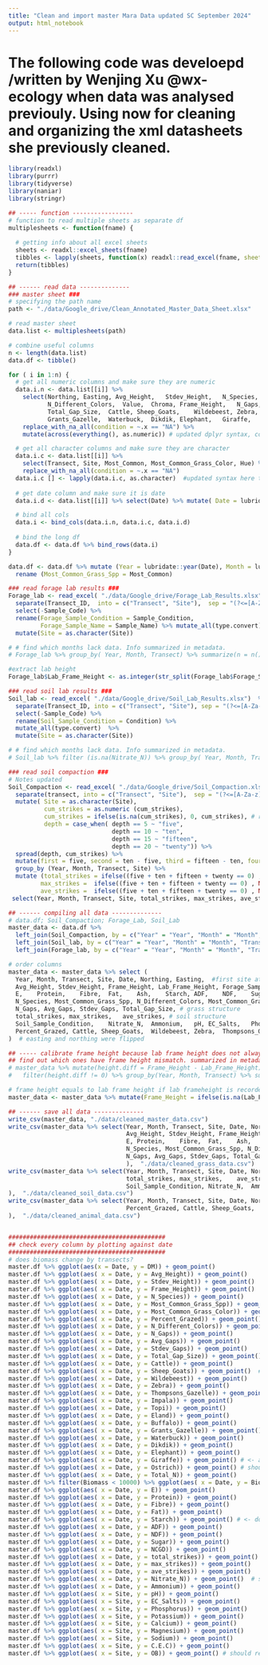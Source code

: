 ```yaml
---
title: "Clean and import master Mara Data updated SC September 2024"
output: html_notebook
---
```

# The following code was develoepd /written by Wenjing Xu @wx-ecology when data was analysed previouly. Using now for cleaning and organizing the xml datasheets she previously cleaned.

```r
library(readxl)
library(purrr)
library(tidyverse)
library(naniar) 
library(stringr)
```

```r
## ----- function -----------------
# function to read multiple sheets as separate df
multiplesheets <- function(fname) {
  
  # getting info about all excel sheets
  sheets <- readxl::excel_sheets(fname)
  tibbles <- lapply(sheets, function(x) readxl::read_excel(fname, sheet = x))
  return(tibbles)
}
```


```r
## ------ read data --------------
### master sheet ###
# specifying the path name
path <- "./data/Google_drive/Clean_Annotated_Master_Data_Sheet.xlsx"

# read master sheet 
data.list <- multiplesheets(path)

# combine useful columns
n <- length(data.list)
data.df <- tibble()

for ( i in 1:n) {
  # get all numeric columns and make sure they are numeric
  data.i.n <- data.list[[i]] %>% 
    select(Northing, Easting, Avg_Height,	Stdev_Height,	N_Species, Percent_Grazed,
           N_Different_Colors,	Value,	Chroma,	Frame_Height,	N_Gaps,	Avg_Gaps,	Stdev_Gaps,
           Total_Gap_Size,	Cattle,	Sheep_Goats,	Wildebeest,	Zebra,	Thompsons_Gazelle,	Impala,	Topi,	Eland,	Buffalo,
           Grants_Gazelle,	Waterbuck,	Dikdik,	Elephant,	Giraffe,	Ostrich) %>% 
    replace_with_na_all(condition = ~.x == "NA") %>%
    mutate(across(everything(), as.numeric)) # updated dplyr syntax, convert all to numeric 

  # get all character columns and make sure they are character
  data.i.c <- data.list[[i]] %>% 
    select(Transect, Site, Most_Common, Most_Common_Grass_Color, Hue) %>% 
    replace_with_na_all(condition = ~.x == "NA")
  data.i.c [] <- lapply(data.i.c, as.character)  #updated syntax here too 
  
  # get date column and make sure it is date 
  data.i.d <- data.list[[i]] %>% select(Date) %>% mutate( Date = lubridate::as_datetime (Date, "Africa/Nairobi"))

  # bind all cols   
  data.i <- bind_cols(data.i.n, data.i.c, data.i.d)
 
  # bind the long df  
  data.df <- data.df %>% bind_rows(data.i)
}

data.df <- data.df %>% mutate (Year = lubridate::year(Date), Month = lubridate::month(Date)) %>%
  rename (Most_Common_Grass_Spp = Most_Common)

### read forage lab results ###
Forage_lab <- read_excel( "./data/Google_drive/Forage_Lab_Results.xlsx") %>% 
  separate(Transect_ID,  into = c("Transect", "Site"),  sep = "(?<=[A-Za-z])(?=[0-9])") %>%
  select(-Sample_Code) %>%
  rename(Forage_Sample_Condition = Sample_Condition,
         Forage_Sample_Name = Sample_Name) %>% mutate_all(type.convert) %>%
  mutate(Site = as.character(Site))

# # find which months lack data. Info summarized in metadata.
# Forage_lab %>% group_by( Year, Month, Transect) %>% summarize(n = n()) %>% filter( n != 12) 

#extract lab height
Forage_lab$Lab_Frame_Height <- as.integer(str_split(Forage_lab$Forage_Sample_Name, "H", n = 2, simplify = T)[,2])

### read soil lab results ###
Soil_lab <- read_excel( "./data/Google_drive/Soil_Lab_Results.xlsx")  %>% 
  separate(Transect_ID, into = c("Transect", "Site"), sep = "(?<=[A-Za-z])(?=[0-9])") %>% 
  select(-Sample_Code) %>%
  rename(Soil_Sample_Condition = Condition) %>% 
  mutate_all(type.convert)  %>%
  mutate(Site = as.character(Site))

# # find which months lack data. Info summarized in metadata.
# Soil_lab %>% filter (is.na(Nitrate_N)) %>% group_by( Year, Month, Transect) %>% summarize(n = n()) 

### read soil compaction ###
# Notes updated 
Soil_Compaction <- read_excel( "./data/Google_drive/Soil_Compaction.xlsx") %>% 
  separate(transect, into = c("Transect", "Site"),  sep = "(?<=[A-Za-z])(?=[0-9])") %>% 
  mutate( Site = as.character(Site), 
          cum_strikes = as.numeric (cum_strikes),
          cum_strikes = ifelse(is.na(cum_strikes), 0, cum_strikes), # replace NA with 0 
          depth = case_when( depth == 5 ~ "five",
                             depth == 10 ~ "ten",
                             depth == 15 ~ "fifteen",
                             depth == 20 ~ "twenty")) %>%
  spread(depth, cum_strikes) %>%
  mutate(first = five, second = ten - five, third = fifteen - ten, fourth = twenty - fifteen)  %>%
  group_by (Year, Month, Transect, Site) %>% 
  mutate (total_strikes = ifelse((five + ten + fifteen + twenty == 0) , NA, max(five, ten, fifteen, twenty)), # not all occasions all depth strikes were measured 
         max_strikes =  ifelse((five + ten + fifteen + twenty == 0) , NA, max(first, second, third, fourth)),
         ave_strikes =  ifelse((five + ten + fifteen + twenty == 0) , NA, mean (c(first, second, third, fourth), na.rm = T))) %>%
 select(Year, Month, Transect, Site, total_strikes, max_strikes, ave_strikes)

## ------ compiling all data --------------
# data.df; Soil_Compaction; Forage_Lab, Soil_Lab
master_data <- data.df %>% 
  left_join(Soil_Compaction, by = c("Year" = "Year", "Month" = "Month", "Transect" = "Transect", "Site" = "Site")) %>%
  left_join(Soil_lab, by = c("Year" = "Year", "Month" = "Month", "Transect" = "Transect", "Site" = "Site")) %>%
  left_join(Forage_lab, by = c("Year" = "Year", "Month" = "Month", "Transect" = "Transect", "Site" = "Site"))

# order columns 
master_data <- master_data %>% select (
  Year, Month, Transect, Site, Date, Northing, Easting,  #first site attributes
  Avg_Height, Stdev_Height, Frame_Height, Lab_Frame_Height, Forage_Sample_Condition, Forage_Sample_Name, DM, Biomass,
  E,	Protein,	Fibre,	Fat,	Ash,	Starch,	ADF,	NDF,	Sugar,	NCGD, #second grass quantity and quality
  N_Species, Most_Common_Grass_Spp, N_Different_Colors, Most_Common_Grass_Color, Hue,	Value,	Chroma, # then grass composition 
  N_Gaps, Avg_Gaps, Stdev_Gaps, Total_Gap_Size, # grass structure
  total_strikes, max_strikes,	ave_strikes, # soil structure 
  Soil_Sample_Condition,	Nitrate_N,	Ammonium,	pH,	EC_Salts,	Phosphorus,	Potassium,	Calcium,	Magnesium,	Sodium,	C.E.C, OB,# soil compoition
  Percent_Grazed, Cattle, Sheep_Goats,	Wildebeest,	Zebra,	Thompsons_Gazelle,	Impala,	Topi,	Eland,	Buffalo,	Grants_Gazelle,	Waterbuck,	Dikdik,	Elephant,	Giraffe,	Ostrich  # then animal use
)  # easting and northing were flipped

## ----- calibrate frame height because lab frame height does not always match recorded frame height -----
## find out which ones have frame height mismatch. summarized in metadata.
# master_data %>% mutate(height.diff = Frame_Height - Lab_Frame_Height) %>% 
#   filter(height.diff != 0) %>% group_by(Year, Month, Transect) %>% summarise( n = n()) # these are different 

# frame height equals to lab frame height if lab frameheight is recorded. otherwise, trust the grass sheets
master_data <- master_data %>% mutate(Frame_Height = ifelse(is.na(Lab_Frame_Height), Frame_Height, Lab_Frame_Height))

## ------ save all data --------------
write_csv(master_data, "./data/cleaned_master_data.csv")
write_csv(master_data %>% select(Year, Month, Transect, Site, Date, Northing, Easting,
                                 Avg_Height, Stdev_Height, Frame_Height, Forage_Sample_Condition, Forage_Sample_Name, DM, Biomass, Percent_Grazed,
                                 E,	Protein,	Fibre,	Fat,	Ash,	Starch,	ADF,	NDF,	Sugar,	NCGD, #second grass quantity and quality
                                 N_Species, Most_Common_Grass_Spp, N_Different_Colors, Most_Common_Grass_Color, Hue,	Value,	Chroma, # then grass composition 
                                 N_Gaps, Avg_Gaps, Stdev_Gaps, Total_Gap_Size# grass structure 
                                 ),  "./data/cleaned_grass_data.csv")
write_csv(master_data %>% select(Year, Month, Transect, Site, Date, Northing, Easting,
                                 total_strikes, max_strikes,	ave_strikes, # soil structure 
                                 Soil_Sample_Condition,	Nitrate_N,	Ammonium,	pH,	EC_Salts,	Phosphorus,	Potassium,	Calcium,	Magnesium,	Sodium,	C.E.C, OB# soil compoition
),  "./data/cleaned_soil_data.csv")
write_csv(master_data %>% select(Year, Month, Transect, Site, Date, Northing, Easting,
                                 Percent_Grazed, Cattle, Sheep_Goats,	Wildebeest,	Zebra,	Thompsons_Gazelle,	Impala,	Topi,	Eland,	Buffalo,	Grants_Gazelle,	Waterbuck,	Dikdik,	Elephant,	Giraffe,	Ostrich  # then animal use
),  "./data/cleaned_animal_data.csv")


############################################
## check every column by plotting against date
############################################
# does biomass change by transects? 
master.df %>% ggplot(aes(x = Date, y = DM)) + geom_point()  
master.df %>% ggplot(aes( x = Date, y = Avg_Height)) + geom_point()
master.df %>% ggplot(aes( x = Date, y = Stdev_Height)) + geom_point()
master.df %>% ggplot(aes( x = Date, y = Frame_Height)) + geom_point()
master.df %>% ggplot(aes( x = Date, y = N_Species)) + geom_point()
master.df %>% ggplot(aes( x = Date, y = Most_Common_Grass_Spp)) + geom_point()
master.df %>% ggplot(aes( x = Date, y = Most_Common_Grass_Color)) + geom_point()
master.df %>% ggplot(aes( x = Date, y = Percent_Grazed)) + geom_point()
master.df %>% ggplot(aes( x = Date, y = N_Different_Colors)) + geom_point()
master.df %>% ggplot(aes( x = Date, y = N_Gaps)) + geom_point()
master.df %>% ggplot(aes( x = Date, y = Avg_Gaps)) + geom_point()
master.df %>% ggplot(aes( x = Date, y = Stdev_Gaps)) + geom_point()
master.df %>% ggplot(aes( x = Date, y = Total_Gap_Size)) + geom_point()
master.df %>% ggplot(aes( x = Date, y = Cattle)) + geom_point()
master.df %>% ggplot(aes( x = Date, y = Sheep_Goats)) + geom_point()  # almost never. maybe should remove
master.df %>% ggplot(aes( x = Date, y = Wildebeest)) + geom_point()
master.df %>% ggplot(aes( x = Date, y = Zebra)) + geom_point()
master.df %>% ggplot(aes( x = Date, y = Thompsons_Gazelle)) + geom_point()
master.df %>% ggplot(aes( x = Date, y = Impala)) + geom_point()
master.df %>% ggplot(aes( x = Date, y = Topi)) + geom_point()
master.df %>% ggplot(aes( x = Date, y = Eland)) + geom_point()
master.df %>% ggplot(aes( x = Date, y = Buffalo)) + geom_point()
master.df %>% ggplot(aes( x = Date, y = Grants_Gazelle)) + geom_point()
master.df %>% ggplot(aes( x = Date, y = Waterbuck)) + geom_point()
master.df %>% ggplot(aes( x = Date, y = Dikdik)) + geom_point()
master.df %>% ggplot(aes( x = Date, y = Elephant)) + geom_point()
master.df %>% ggplot(aes( x = Date, y = Giraffe)) + geom_point() # <- alsmost never. maybe should remove
master.df %>% ggplot(aes( x = Date, y = Ostrich)) + geom_point() # should remove
master.df %>% ggplot(aes( x = Date, y = Total_N)) + geom_point() 
master.df %>% filter(Biomass < 10000) %>% ggplot(aes( x = Date, y = Biomass)) + geom_point() 
master.df %>% ggplot(aes( x = Date, y = E)) + geom_point() 
master.df %>% ggplot(aes( x = Date, y = Protein)) + geom_point() 
master.df %>% ggplot(aes( x = Date, y = Fibre)) + geom_point() 
master.df %>% ggplot(aes( x = Date, y = Fat)) + geom_point() 
master.df %>% ggplot(aes( x = Date, y = Starch)) + geom_point() # <- does not seem to be very informative
master.df %>% ggplot(aes( x = Date, y = ADF)) + geom_point() 
master.df %>% ggplot(aes( x = Date, y = NDF)) + geom_point() 
master.df %>% ggplot(aes( x = Date, y = Sugar)) + geom_point() 
master.df %>% ggplot(aes( x = Date, y = NCGD)) + geom_point() 
master.df %>% ggplot(aes( x = Date, y = total_strikes)) + geom_point() 
master.df %>% ggplot(aes( x = Date, y = max_strikes)) + geom_point() 
master.df %>% ggplot(aes( x = Date, y = ave_strikes)) + geom_point() 
master.df %>% ggplot(aes( x = Date, y = Nitrate_N)) + geom_point()  # seems more variations then Ammonium
master.df %>% ggplot(aes( x = Date, y = Ammonium)) + geom_point() 
master.df %>% ggplot(aes( x = Site, y = pH)) + geom_point()
master.df %>% ggplot(aes( x = Site, y = EC_Salts)) + geom_point()
master.df %>% ggplot(aes( x = Site, y = Phosphorus)) + geom_point()
master.df %>% ggplot(aes( x = Site, y = Potassium)) + geom_point()
master.df %>% ggplot(aes( x = Site, y = Calcium)) + geom_point()
master.df %>% ggplot(aes( x = Site, y = Magnesium)) + geom_point()
master.df %>% ggplot(aes( x = Site, y = Sodium)) + geom_point()
master.df %>% ggplot(aes( x = Site, y = C.E.C)) + geom_point()
master.df %>% ggplot(aes( x = Site, y = OB)) + geom_point() # should remove.
```

